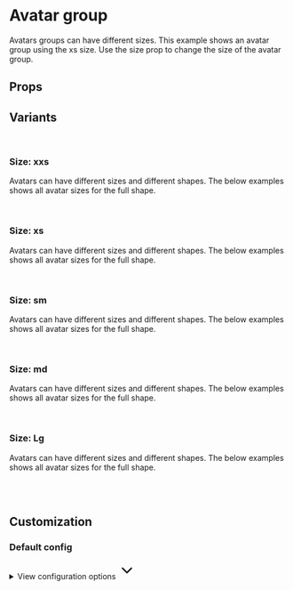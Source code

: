
<Meta of={AvatarGroupStories} />

# Avatar group

Avatars groups can have different sizes. This example shows an avatar group using the xs size. Use the size prop to change the size of the avatar group.

<Primary />

## Props

<Controls />

## Variants

<br />

### Size: xxs

Avatars can have different sizes and different shapes. The below examples shows all avatar sizes for the full shape.

<div className="flex gap-2 bg-slate-100 dark:bg-slate-900 p-6 rounded-sm">
  <Story of={AvatarGroupStories.SizeXxs} />
</div>

<br />

### Size: xs

Avatars can have different sizes and different shapes. The below examples shows all avatar sizes for the full shape.

<div className="flex gap-2 bg-slate-100 dark:bg-slate-900 p-6 rounded-sm">
  <Story of={AvatarGroupStories.SizeXs} />
</div>

<br />

### Size: sm

Avatars can have different sizes and different shapes. The below examples shows all avatar sizes for the full shape.

<div className="flex gap-2 bg-slate-100 dark:bg-slate-900 p-6 rounded-sm">
  <Story of={AvatarGroupStories.SizeSm} />
</div>

<br />

### Size: md

Avatars can have different sizes and different shapes. The below examples shows all avatar sizes for the full shape.

<div className="flex gap-2 bg-slate-100 dark:bg-slate-900 p-6 rounded-sm">
  <Story of={AvatarGroupStories.SizeMd} />
</div>

<br />

### Size: Lg
Avatars can have different sizes and different shapes. The below examples shows all avatar sizes for the full shape.

<div className="flex gap-2 bg-slate-100 dark:bg-slate-900 p-6 rounded-sm">
  <Story of={AvatarGroupStories.SizeLg} />
</div>

<br />
<br />

## Customization

### Default config

<div class="relative">
  <details class="relative bg-slate-50 border border-slate-200 rounded-lg p-4 [&>summary>svg]:open:-rotate-180">
    <summary class="list-none cursor-pointer">
      <span class="font-sans text-slate-500">View configuration options</span>
      <svg
        class="w-5 h-5 text-slate-500 absolute top-5 end-4 transition-transform duration-300"
        xmlns="http://www.w3.org/2000/svg"
        width="32"
        height="32"
        viewBox="0 0 24 24"
      >
        <path
          fill="none"
          stroke="currentColor"
          stroke-linecap="round"
          stroke-linejoin="round"
          stroke-width="2"
          d="m6 9l6 6l6-6"
        />
      </svg>
    </summary>

    <div class="!mt-4">
      <pre >
        {JSON.stringify(defaultAvatarGroupConfig, null, 2)}
      </pre>
    </div>

  </details>
</div>